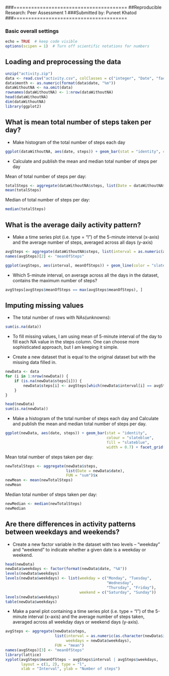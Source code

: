 ###=======================================
##Reproducible Research: Peer Assessment 1
###Submitted by: Puneet Khatod
###=======================================

### Basic overall settings
```r
echo = TRUE  # keep code visible
options(scipen = 1)  # Turn off scientific notations for numbers
```

## Loading and preprocessing the data
```r
unzip("activity.zip")
data <- read.csv("activity.csv", colClasses = c("integer", "Date", "factor"))
data$month <- as.numeric(format(data$date, "%m"))
dataWithoutNA <- na.omit(data)
rownames(dataWithoutNA) <- 1:nrow(dataWithoutNA)
head(dataWithoutNA)
dim(dataWithoutNA)
library(ggplot2)
```


## What is mean total number of steps taken per day?
* Make histogram of the total number of steps each day
```r
ggplot(dataWithoutNA, aes(date, steps)) + geom_bar(stat = "identity", colour = "slateblue", fill = "slateblue", width = 0.7) + facet_grid(. ~ month, scales = "free") + labs(title = "Histogram : Total Number of Steps Each Day", x = "Date", y = "Total steps")
```

* Calculate and publish the mean and median total number of steps per day

Mean of total number of steps per day:
```r
totalSteps <- aggregate(dataWithoutNA$steps, list(Date = dataWithoutNA$date), FUN = "sum")$x
mean(totalSteps)
```
Median of total number of steps per day:
```r
median(totalSteps)
```

## What is the average daily activity pattern?
* Make a time series plot (i.e. type = "l") of the 5-minute interval (x-axis) and the average number of steps, averaged across all days (y-axis)

```r
avgSteps <- aggregate(dataWithoutNA$steps, list(interval = as.numeric(as.character(dataWithoutNA$interval))), FUN = "mean")
names(avgSteps)[2] <- "meanOfSteps"

ggplot(avgSteps, aes(interval, meanOfSteps)) + geom_line(color = "slateblue", size = 0.8) + labs(title = "Time Series Plot of the 5-minute Interval", x = "5-minute intervals", y = "Average No. of Steps Taken")
```

* Which 5-minute interval, on average across all the days in the dataset, contains the maximum number of steps?
```r
avgSteps[avgSteps$meanOfSteps == max(avgSteps$meanOfSteps), ]
```

## Imputing missing values
* The total number of rows with NAs(unknowns):

```r
sum(is.na(data))
```

* To fill missing values, I am using mean of 5-minute interval of the day to fill each NA value in the steps column. One can choose more sophisticated approach, but I am keeping it simple.

* Create a new dataset that is equal to the original dataset but with the missing data filled in.

```r
newData <- data 
for (i in 1:nrow(newData)) {
    if (is.na(newData$steps[i])) {
        newData$steps[i] <- avgSteps[which(newData$interval[i] == avgSteps$interval), ]$meanOfSteps
    }
}

head(newData)
sum(is.na(newData))
```

* Make a histogram of the total number of steps each day and Calculate and publish the mean and median total number of steps per day. 

```r
ggplot(newData, aes(date, steps)) + geom_bar(stat = "identity",
                                             colour = "slateblue",
                                             fill = "slateblue",
                                             width = 0.7) + facet_grid(. ~ month, scales = "free") + labs(title = "Histogram: Total Number of Steps Each Day (no data missing)", x = "Date", y = "Total steps")
```

Mean total number of steps taken per day:
```r
newTotalSteps <- aggregate(newData$steps, 
                           list(Date = newData$date), 
                           FUN = "sum")$x
newMean <- mean(newTotalSteps)
newMean
```

Median total number of steps taken per day:
```r
newMedian <- median(newTotalSteps)
newMedian
```


## Are there differences in activity patterns between weekdays and weekends?
* Create a new factor variable in the dataset with two levels -- "weekday" and "weekend" to indicate whether a given date is a weekday or weekend.

```r
head(newData)
newData$weekdays <- factor(format(newData$date, "%A"))
levels(newData$weekdays)
levels(newData$weekdays) <- list(weekday = c("Monday", "Tuesday",
                                             "Wednesday", 
                                             "Thursday", "Friday"),
                                 weekend = c("Saturday", "Sunday"))
levels(newData$weekdays)
table(newData$weekdays)
```

* Make a panel plot containing a time series plot (i.e. type = "l") of the 5-minute interval (x-axis) and the average number of steps taken, averaged across all weekday days or weekend days (y-axis).

```r
avgSteps <- aggregate(newData$steps, 
                      list(interval = as.numeric(as.character(newData$interval)), 
                           weekdays = newData$weekdays),
                      FUN = "mean")
names(avgSteps)[3] <- "meanOfSteps"
library(lattice)
xyplot(avgSteps$meanOfSteps ~ avgSteps$interval | avgSteps$weekdays, 
       layout = c(1, 2), type = "l", 
       xlab = "Interval", ylab = "Number of steps")
```
